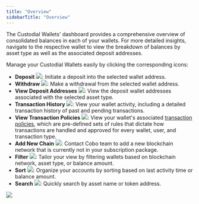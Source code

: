 ```yaml
---
title: "Overview"
sidebarTitle: "Overview"
---
```


The Custodial Wallets' dashboard provides a comprehensive overview of consolidated balances in each of your wallets. For more detailed insights, navigate to the respective wallet to view the breakdown of balances by asset type as well as the associated deposit addresses.

Manage your Custodial Wallets easily by clicking the corresponding icons:

- **Deposit** <img src="/images/custodial-wallet/deposit-icon.png" className="icon"/>: Initiate a deposit into the selected wallet address.
- **Withdraw** <img src="/images/custodial-wallet/withdraw-icon.png" className="icon"/>: Make a withdrawal from the selected wallet address.
- **View Deposit Addresses** <img src="/images/custodial-wallet/view-deposit-address.png" className="icon"/>: View the deposit wallet addresses associated with the selected asset type.
- **Transaction History** <img src="/images/custodial-wallet/transaction-history.png" className="icon"/>: View your wallet activity, including a detailed transaction history of past and pending transactions.
- **View Transaction Policies**  <img src="/images/custodial-wallet/view-transaction-policies.png" className="icon"/>: View your wallet's associated [transaction policies](/portal/risk-controls/introduction), which are pre-defined sets of rules that dictate how transactions are handled and approved for every wallet, user, and transaction type.
- **Add New Chain** <img src="/images/custodial-wallet/add-new-chain.png" className="icon"/>: Contact Cobo team to add a new blockchain network that is currently not in your subscription package.
- **Filter** <img src="/images/custodial-wallet/filter.png" className="icon"/>: Tailor your view by filtering wallets based on blockchain network, asset type, or balance amount.
- **Sort** <img src="/images/custodial-wallet/sort.png" className="icon"/>: Organize your accounts by sorting based on last activity time or balance amount.
- **Search** <img src="/images/custodial-wallet/search.svg" className="icon"/>: Quickly search by asset name or token address.

<img src="/images/custodial-wallet/manage.png" className="screenshot_full_screen"/>